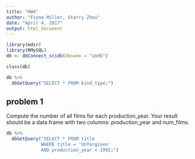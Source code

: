 ```yaml
---
title: "HW4"
author: "Fiona Miller, Starry Zhou"
date: "April 4, 2017"
output: html_document
---
```

```r
library(mdsr)
library(RMySQL)
db <- dbConnect_scidb(dbname = "imdb")
```

```r
class(db)
```

```r
db %>%
  dbGetQuery("SELECT * FROM kind_type;")
```

## problem 1
Compute the number of all films for each production_year. Your result should be a data.frame with two columns: production_year and num_films.
```r
db %>%
  dbGetQuery("SELECT * FROM title
             WHERE title = 'Unforgiven'
             AND production_year = 1992;")
```

